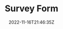 ---
slug: "survey-form"
title: "Survey Form"
description: "Simple contact form for practice Mobile First Design."
techs:
  - "HTML"
  - "CSS"
  - "Bootstrap"
date: "2022-11-16T21:46:35Z"
repoUrl: "https://github.com/PabloPicas0/Survey-Form"
homepageUrl: "https://pablopicas0.github.io/Survey-Form/"
banner: "./images/banner.jpg"
---